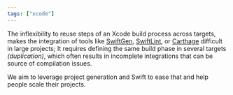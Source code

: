 ```yaml
---
tags: ["xcode"]
---
```


The inflexibility to reuse steps of an Xcode build process across targets, makes the integration of tools like [SwiftGen](https://github.com/SwiftGen/SwiftGen), [SwiftLint](https://github.com/realm/SwiftLint), or [Carthage](https://github.com/Carthage/Carthage) difficult in large projects; It requires defining the same build phase in several targets *(duplication)*, which often results in incomplete integrations that can be source of compilation issues.

We aim to leverage project generation and Swift to ease that and help people scale their projects.